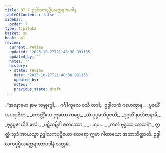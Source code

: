 ```yaml
---
title: 37.7 ဥဒ္ဒါလကပုပ္ဖိယတ္ထေရအပဒါန
tableOfContents: false
sidebar:
  order: 7
type: tipitaka
basket: su
book: ap1
review:
  current: review
  updated: '2025-10-27T21:48:38.991135'
  updated_by: ''
  notes: ''
  history:
  - state: review
    date: '2025-10-27T21:48:38.991135'
    updated_by: ''
    notes: ''
    previous_state: draft
---
```



<ReviewStatus review={frontmatter.review} showDetails={true} />

<HypothesisAnnotation frontmatter={frontmatter} />

<DynamicBreadcrumb />

<Division number="24" book="ap1" e="ch" v="20" p="332">

<Paragraph number="4068" type="verses" book="ap1">
_“အနောမော နာမ သမ္ဗုဒ္ဓေါ,_  
_ဂင်္ဂါကူလေ ဝသီ တဒါ;_  
ဥဒ္ဒါလကံ ဂဟေတွာန,_  
_ပူဇယိံ အပရာဇိတံ._  

</Paragraph>

</Division>
<Division number="25" book="ap1" e="ch" v="20" p="333">

<Paragraph number="4069" type="verses" book="ap1">
_ဧကတ္တိံသေ ဣတော ကပ္ပေ,_  
_ယံ ပုပ္ဖမဘိပူဇယိံ;_  
_ဒုဂ္ဂတိံ နာဘိဇာနာမိ,_  
_ဗုဒ္ဓပူဇာယိဒံ ဖလံ._  

</Paragraph>

</Division>
<Division number="26" book="ap1" e="ch" v="20" p="333">

<Paragraph number="4070" type="verses" book="ap1">
_ပဋိသမ္ဘိဒါ စတဿော,_  
_ …ပေ… _  
_ကတံ ဗုဒ္ဓဿ သာသနံ”._  

</Paragraph>

<Paragraph number="4071" book="ap1">
ဣတ္ထံ သုဒံ အာယသ္မာ ဥဒ္ဒါလကပုပ္ဖိယော ထေရော ဣမာ ဂါထာယော အဘာသိတ္ထာတိ.

</Paragraph>
</Division>

<Paragraph number="4072" type="center" book="ap1">
ဥဒ္ဒါလကပုပ္ဖိယတ္ထေရဿာပဒါနံ သတ္တမံ.
</Paragraph>